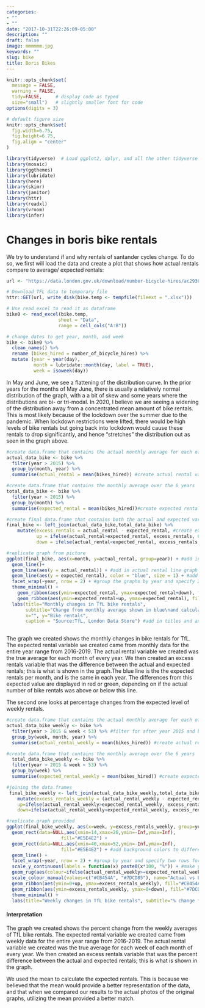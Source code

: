 ```yaml
---
categories:
- ""
- ""
date: "2017-10-31T22:26:09-05:00"
description: ""
draft: false
image: mmmmmm.jpg
keywords: ""
slug: bike
title: Boris Bikes
---
```


```r
knitr::opts_chunk$set(
  message = FALSE, 
  warning = FALSE, 
  tidy=FALSE,     # display code as typed
  size="small")   # slightly smaller font for code
options(digits = 3)

# default figure size
knitr::opts_chunk$set(
  fig.width=6.75, 
  fig.height=6.75,
  fig.align = "center"
)
```


```r
library(tidyverse)  # Load ggplot2, dplyr, and all the other tidyverse packages
library(mosaic)
library(ggthemes)
library(lubridate)
library(here)
library(skimr)
library(janitor)
library(httr)
library(readxl)
library(vroom)
library(infer)
```

# Changes in boris bike rentals

We try to understand if and why rentals of santander cycles change. To do so, we first will load the data and create a plot that shows how actual rentals compare to average/ expected rentals:

```r
url <- "https://data.london.gov.uk/download/number-bicycle-hires/ac29363e-e0cb-47cc-a97a-e216d900a6b0/tfl-daily-cycle-hires.xlsx"

# Download TFL data to temporary file
httr::GET(url, write_disk(bike.temp <- tempfile(fileext = ".xlsx")))

# Use read_excel to read it as dataframe
bike0 <- read_excel(bike.temp,
                   sheet = "Data",
                   range = cell_cols("A:B"))

# change dates to get year, month, and week
bike <- bike0 %>% 
  clean_names() %>% 
  rename (bikes_hired = number_of_bicycle_hires) %>% 
  mutate (year = year(day),
          month = lubridate::month(day, label = TRUE),
          week = isoweek(day))
```

In May and June, we see a flattening of the distribution curve. In the prior years for the months of May June, there is usually a relatively normal distribution of the graph, with a a bit of skew and some years where the distributions are bi- or tri-modal. In 2020, I believe we are seeing a widening of the distribution away from a concentrated mean amount of bike rentals. This is most likely because of the lockdown over the summer due to the pandemic. When lockdown restrictions were lifted, there would be high levels of bike rentals but going back into lockdown would cause these rentals to drop significantly, and hence "stretches" the distribution out as seen in the graph above. 

```r

#create data.frame that contains the actual monthly average for each of the 6 years
actual_data_bike <- bike %>% 
  filter(year > 2015) %>% 
  group_by(month, year) %>% 
  summarise(actual_rental = mean(bikes_hired)) #create actual rental variable

#create data.frame that contains the monthly average over the 6 years  
total_data_bike <- bike %>% 
  filter(year > 2015) %>% 
  group_by(month) %>% 
  summarise(expected_rental = mean(bikes_hired))#create expected rental variable

#create final data.frame that contains both the actual and expected variables  
final_bike <- left_join(actual_data_bike,total_data_bike) %>% 
    mutate(excess_rentals = actual_rental - expected_rental, #create excess rental variable
           up = ifelse(actual_rental>expected_rental, excess_rentals, 0),
           down = ifelse(actual_rental<expected_rental, excess_rentals, 0))

#replicate graph from picture  
ggplot(final_bike, aes(x=month, y=actual_rental, group=year)) + #add in month and actual renal variables, then group by year
  geom_line()+
  geom_line(aes(y = actual_rental)) + #add in actual rental line graph
  geom_line(aes(y = expected_rental), color = "blue", size = 1) + #add in expected rental line graph and color blue
  facet_wrap(~year, nrow = 2) + #group the graphs by year and specify 2 rows for output
  theme_minimal() +
    geom_ribbon(aes(ymin=expected_rental, ymax=expected_rental+down), fill="#CB454A", alpha=0.4) + #fill in graph red for when actual was lower than expected
    geom_ribbon(aes(ymin=expected_rental+up, ymax=expected_rental), fill="#7DCD85", alpha=0.4) + #fill in graph green for when actual was higher than expected
  labs(title="Monthly changes in TfL bike rentals", 
       subtitle="Change from monthly average shown in blue\nand calculated between 2016-2019",
       x="", y="Bike rentals",
       caption = "Source:TfL, London Data Store") #add in titles and axis labels
  
```

The graph we created shows the monthly changes in bike rentals for TfL. The expected rental variable we created came from monthly data for the entire year range from 2016-2019. The actual rental variable we created was the true average for each month of every year. We then created an excess rentals variable that was the difference between the actual and expected rentals; this is what is shown in the graph.The blue line is the the expected rentals per month, and is the same in each year. The differences from this expected value are displayed in red or green, depending on if the actual number of bike rentals was above or below this line.

The second one looks at percentage changes from the expected level of weekly rentals. 

```r

#create data.frame that contains the actual monthly average for each of the 6 years
actual_data_bike_weekly <- bike %>% 
  filter(year > 2015 & week < 53) %>% #filter for after year 2015 and before week 53 (which skews data if used)
  group_by(week, month, year) %>% 
  summarise(actual_rental_weekly = mean(bikes_hired)) #create actual rental variable

#create data.frame that contains the monthly average over the 6 years  
  total_data_bike_weekly <- bike %>% 
  filter(year > 2015 & week < 53) %>% 
  group_by(week) %>% 
  summarise(expected_rental_weekly = mean(bikes_hired)) #create expected rental variable

#joining the data.frames  
 final_bike_weekly <- left_join(actual_data_bike_weekly,total_data_bike_weekly) %>% 
    mutate(excess_rentals_weekly = (actual_rental_weekly - expected_rental_weekly)/(expected_rental_weekly), #create the excess rentals percentage
    up=ifelse(actual_rental_weekly>expected_rental_weekly, excess_rentals_weekly,0),
    down=ifelse(actual_rental_weekly<expected_rental_weekly, excess_rentals_weekly, 0))

#replicate graph provided
ggplot(final_bike_weekly, aes(x=week, y=excess_rentals_weekly, group=year)) +
  geom_rect(data=NULL,aes(xmin=14,xmax=26,ymin=-Inf,ymax=Inf),
                    fill="#E5E4E2") +
  geom_rect(data=NULL,aes(xmin=40,xmax=52,ymin=-Inf,ymax=Inf),
                    fill="#E5E4E2") + #add background colors to differentiate between quarters
  geom_line() +
  facet_wrap(~year, nrow = 2) + #group by year and specify two rows for the output
  scale_y_continuous(labels = function(x) paste0(x*100, "%")) + #make y-axis utilize percentages
  geom_rug(aes(colour=ifelse(actual_rental_weekly>=expected_rental_weekly, ">=0", "<0")), sides="b") +
  scale_colour_manual(values=c("#CB454A", "#7DCD85"), name="Actual vs Expected", guide=FALSE) + #add and color the ticks on the bottom of the x-axis
  geom_ribbon(aes(ymin=0+up, ymax=excess_rentals_weekly), fill="#CB454A", alpha=0.4) + #fill in for negative percent changes
  geom_ribbon(aes(ymin=excess_rentals_weekly, ymax=0+down), fill="#7DCD85", alpha=0.4) + #fill in for positive percent changes
  theme_minimal() + 
  labs(title="Weekly changes in TfL bike rentals", subtitle="% change from weekly averages \ncalculated beteen 2016-2019", x="week", y="", caption="Source: TfL, London Data Store")

```

#### Interpretation

The graph we created shows the percent change from the weekly averages of TfL bike rentals. The expected rental variable we created came from weekly data for the entire year range from 2016-2019. The actual rental variable we created was the true average for each week of each month of every year. We then created an excess rentals variable that was the percent difference between the actual and expected rentals; this is what is shown in the graph.

We used the mean to calculate the expected rentals. This is because we believed that the mean would provide a better representation of the data, and that when we compared our results to the actual photos of the original graphs, utilizing the mean provided a better match.